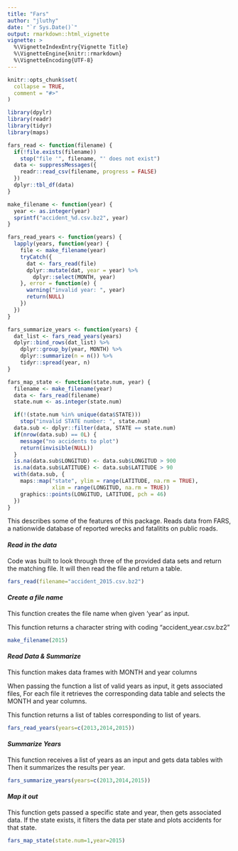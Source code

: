 ```yaml
---
title: "Fars"
author: "jluthy"
date: "`r Sys.Date()`"
output: rmarkdown::html_vignette
vignette: >
  %\VignetteIndexEntry{Vignette Title}
  %\VignetteEngine{knitr::rmarkdown}
  %\VignetteEncoding{UTF-8}
---
```


```r
knitr::opts_chunk$set(
  collapse = TRUE,
  comment = "#>"
)
```


```r
library(dpylr)
library(readr)
library(tidyr)
library(maps)
```


```r
fars_read <- function(filename) {
  if(!file.exists(filename))
    stop("file '", filename, "' does not exist")
  data <- suppressMessages({
    readr::read_csv(filename, progress = FALSE)
  })
  dplyr::tbl_df(data)
}

make_filename <- function(year) {
  year <- as.integer(year)
  sprintf("accident_%d.csv.bz2", year)
}

fars_read_years <- function(years) {
  lapply(years, function(year) {
    file <- make_filename(year)
    tryCatch({
      dat <- fars_read(file)
      dplyr::mutate(dat, year = year) %>%
        dplyr::select(MONTH, year)
    }, error = function(e) {
      warning("invalid year: ", year)
      return(NULL)
    })
  })
}

fars_summarize_years <- function(years) {
  dat_list <- fars_read_years(years)
  dplyr::bind_rows(dat_list) %>%
    dplyr::group_by(year, MONTH) %>%
    dplyr::summarize(n = n()) %>%
    tidyr::spread(year, n)
}

fars_map_state <- function(state.num, year) {
  filename <- make_filename(year)
  data <- fars_read(filename)
  state.num <- as.integer(state.num)

  if(!(state.num %in% unique(data$STATE)))
    stop("invalid STATE number: ", state.num)
  data.sub <- dplyr::filter(data, STATE == state.num)
  if(nrow(data.sub) == 0L) {
    message("no accidents to plot")
    return(invisible(NULL))
  }
  is.na(data.sub$LONGITUD) <- data.sub$LONGITUD > 900
  is.na(data.sub$LATITUDE) <- data.sub$LATITUDE > 90
  with(data.sub, {
    maps::map("state", ylim = range(LATITUDE, na.rm = TRUE),
              xlim = range(LONGITUD, na.rm = TRUE))
    graphics::points(LONGITUD, LATITUDE, pch = 46)
  })
}
```

This describes some of the features of this package. 
Reads data from FARS, a nationwide database of reported wrecks and fatalitits on public roads. 

#### *Read in the data*

Code was built to look through three of the provided data sets and return the matching file. It will then read the file and return a table.

```r
fars_read(filename="accident_2015.csv.bz2")
```

#### *Create a file name*
This function creates the file name when given 'year' as input.

This function returns a character string with coding "accident_year.csv.bz2"

```r
make_filename(2015)
```

#### *Read Data & Summarize*

This function makes data frames with MONTH and year columns

When passing the function a list of valid years as input, it gets associated files, For each file it retrieves the corresponding data table and selects the MONTH and year columns.

This function returns a list of tables corresponding to list of years.

```r
fars_read_years(years=c(2013,2014,2015))
```

#### *Summarize Years*

This function receives a list of years as an input and gets data tables with \code{fars_read_years} Then it summarizes the results per year.

```r
fars_summarize_years(years=c(2013,2014,2015))
```


#### *Map it out*

This function gets passed a specific state and year, then gets associated data. If the state exists, it filters the data per state and plots accidents for that state.

```r
fars_map_state(state.num=1,year=2015)
```
